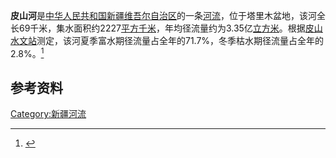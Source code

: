 '''皮山河'''是[[中华人民共和国|中华人民共和国]][[新疆维吾尔自治区|新疆维吾尔自治区]]的一条[[河流|河流]]，位于塔里木盆地，该河全长69千米，集水面积约2227[[平方千米|平方千米]]，年均径流量约为3.35亿[[立方米|立方米]]。根据[[皮山水文站|皮山水文站]]测定，该河夏季富水期径流量占全年的71.7%，冬季枯水期径流量占全年的2.8%。<ref>{{cite book|author=马秀峰等|title=《西北内陆河区水旱灾害》|year=1999|publisher=黄河水利出版社|location=郑州|isbn=7-80621-267-1}}</ref>

== 参考资料 ==
{{reflist}}

[[Category:新疆河流|Category:新疆河流]]